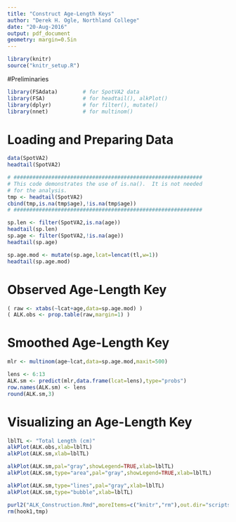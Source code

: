 ```yaml
---
title: "Construct Age-Length Keys"
author: "Derek H. Ogle, Northland College"
date: "20-Aug-2016"
output: pdf_document
geometry: margin=0.5in
---
```


```r
library(knitr)
source("knitr_setup.R")
```

#Preliminaries
```r
library(FSAdata)        # for SpotVA2 data
library(FSA)            # for headtail(), alkPlot()
library(dplyr)          # for filter(), mutate()
library(nnet)           # for multinom()
```

# Loading and Preparing Data
```r
data(SpotVA2)
headtail(SpotVA2)
```

```r
# ############################################################
# This code demonstrates the use of is.na().  It is not needed
# for the analysis.
tmp <- headtail(SpotVA2) 
cbind(tmp,is.na(tmp$age),!is.na(tmp$age))
# ############################################################
```

```r
sp.len <- filter(SpotVA2,is.na(age))
headtail(sp.len)
sp.age <- filter(SpotVA2,!is.na(age))
headtail(sp.age)
```

```r
sp.age.mod <- mutate(sp.age,lcat=lencat(tl,w=1))
headtail(sp.age.mod)
```

# Observed Age-Length Key
```r
( raw <- xtabs(~lcat+age,data=sp.age.mod) )
( ALK.obs <- prop.table(raw,margin=1) )
```

# Smoothed Age-Length Key
```r
mlr <- multinom(age~lcat,data=sp.age.mod,maxit=500)
```
```r
lens <- 6:13
ALK.sm <- predict(mlr,data.frame(lcat=lens),type="probs")
row.names(ALK.sm) <- lens
round(ALK.sm,3)
```

# Visualizing an Age-Length Key
```r
lblTL <- "Total Length (cm)"
alkPlot(ALK.obs,xlab=lblTL)
alkPlot(ALK.sm,xlab=lblTL)
```
```r
alkPlot(ALK.sm,pal="gray",showLegend=TRUE,xlab=lblTL)
alkPlot(ALK.sm,type="area",pal="gray",showLegend=TRUE,xlab=lblTL)
```

\newpage
```r
alkPlot(ALK.sm,type="lines",pal="gray",xlab=lblTL)
alkPlot(ALK.sm,type="bubble",xlab=lblTL)
```

```r
purl2("ALK_Construction.Rmd",moreItems=c("knitr","rm"),out.dir="scripts",topnotes="AFS Kansas City 20-Aug-16")
rm(hook1,tmp)
```
